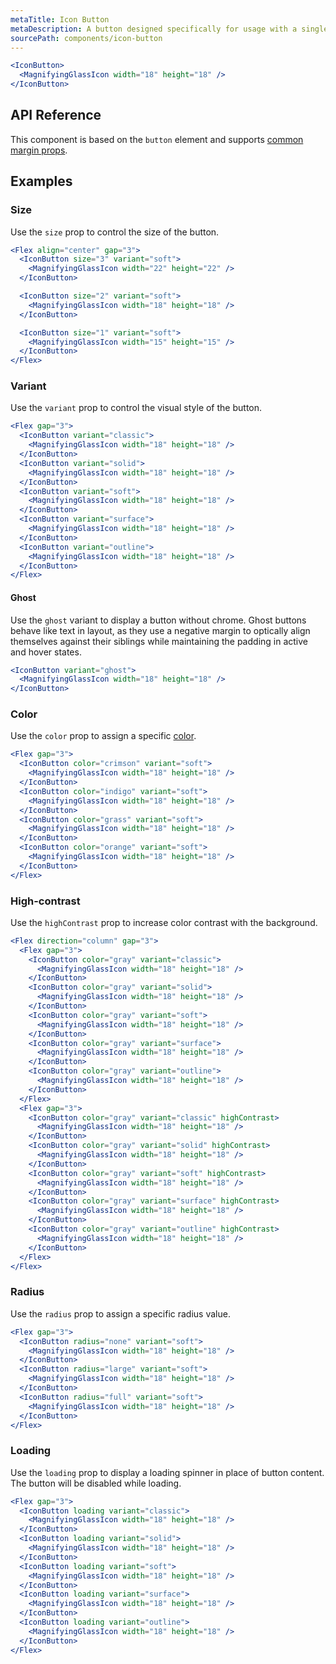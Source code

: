 ```yaml
---
metaTitle: Icon Button
metaDescription: A button designed specifically for usage with a single icon.
sourcePath: components/icon-button
---
```


```jsx live=true
<IconButton>
  <MagnifyingGlassIcon width="18" height="18" />
</IconButton>
```

## API Reference

This component is based on the `button` element and supports [common margin props](/themes/docs/theme/layout#margin-props).

<ThemesPropsTable defs="iconButtonPropDefs" />

## Examples

### Size

Use the `size` prop to control the size of the button.

```jsx live=true
<Flex align="center" gap="3">
  <IconButton size="3" variant="soft">
    <MagnifyingGlassIcon width="22" height="22" />
  </IconButton>

  <IconButton size="2" variant="soft">
    <MagnifyingGlassIcon width="18" height="18" />
  </IconButton>

  <IconButton size="1" variant="soft">
    <MagnifyingGlassIcon width="15" height="15" />
  </IconButton>
</Flex>
```

### Variant

Use the `variant` prop to control the visual style of the button.

```jsx live=true
<Flex gap="3">
  <IconButton variant="classic">
    <MagnifyingGlassIcon width="18" height="18" />
  </IconButton>
  <IconButton variant="solid">
    <MagnifyingGlassIcon width="18" height="18" />
  </IconButton>
  <IconButton variant="soft">
    <MagnifyingGlassIcon width="18" height="18" />
  </IconButton>
  <IconButton variant="surface">
    <MagnifyingGlassIcon width="18" height="18" />
  </IconButton>
  <IconButton variant="outline">
    <MagnifyingGlassIcon width="18" height="18" />
  </IconButton>
</Flex>
```

#### Ghost

Use the `ghost` variant to display a button without chrome. Ghost buttons behave like text in layout, as they use a negative margin to optically align themselves against their siblings while maintaining the padding in active and hover states.

```jsx live=true style="lineHeight: 0"
<IconButton variant="ghost">
  <MagnifyingGlassIcon width="18" height="18" />
</IconButton>
```

### Color

Use the `color` prop to assign a specific [color](/themes/docs/theme/color).

```jsx live=true
<Flex gap="3">
  <IconButton color="crimson" variant="soft">
    <MagnifyingGlassIcon width="18" height="18" />
  </IconButton>
  <IconButton color="indigo" variant="soft">
    <MagnifyingGlassIcon width="18" height="18" />
  </IconButton>
  <IconButton color="grass" variant="soft">
    <MagnifyingGlassIcon width="18" height="18" />
  </IconButton>
  <IconButton color="orange" variant="soft">
    <MagnifyingGlassIcon width="18" height="18" />
  </IconButton>
</Flex>
```

### High-contrast

Use the `highContrast` prop to increase color contrast with the background.

```jsx live=true
<Flex direction="column" gap="3">
  <Flex gap="3">
    <IconButton color="gray" variant="classic">
      <MagnifyingGlassIcon width="18" height="18" />
    </IconButton>
    <IconButton color="gray" variant="solid">
      <MagnifyingGlassIcon width="18" height="18" />
    </IconButton>
    <IconButton color="gray" variant="soft">
      <MagnifyingGlassIcon width="18" height="18" />
    </IconButton>
    <IconButton color="gray" variant="surface">
      <MagnifyingGlassIcon width="18" height="18" />
    </IconButton>
    <IconButton color="gray" variant="outline">
      <MagnifyingGlassIcon width="18" height="18" />
    </IconButton>
  </Flex>
  <Flex gap="3">
    <IconButton color="gray" variant="classic" highContrast>
      <MagnifyingGlassIcon width="18" height="18" />
    </IconButton>
    <IconButton color="gray" variant="solid" highContrast>
      <MagnifyingGlassIcon width="18" height="18" />
    </IconButton>
    <IconButton color="gray" variant="soft" highContrast>
      <MagnifyingGlassIcon width="18" height="18" />
    </IconButton>
    <IconButton color="gray" variant="surface" highContrast>
      <MagnifyingGlassIcon width="18" height="18" />
    </IconButton>
    <IconButton color="gray" variant="outline" highContrast>
      <MagnifyingGlassIcon width="18" height="18" />
    </IconButton>
  </Flex>
</Flex>
```

### Radius

Use the `radius` prop to assign a specific radius value.

```jsx live=true
<Flex gap="3">
  <IconButton radius="none" variant="soft">
    <MagnifyingGlassIcon width="18" height="18" />
  </IconButton>
  <IconButton radius="large" variant="soft">
    <MagnifyingGlassIcon width="18" height="18" />
  </IconButton>
  <IconButton radius="full" variant="soft">
    <MagnifyingGlassIcon width="18" height="18" />
  </IconButton>
</Flex>
```

### Loading

Use the `loading` prop to display a loading spinner in place of button content. The button will be disabled while loading.

```jsx live=true scroll=true
<Flex gap="3">
  <IconButton loading variant="classic">
    <MagnifyingGlassIcon width="18" height="18" />
  </IconButton>
  <IconButton loading variant="solid">
    <MagnifyingGlassIcon width="18" height="18" />
  </IconButton>
  <IconButton loading variant="soft">
    <MagnifyingGlassIcon width="18" height="18" />
  </IconButton>
  <IconButton loading variant="surface">
    <MagnifyingGlassIcon width="18" height="18" />
  </IconButton>
  <IconButton loading variant="outline">
    <MagnifyingGlassIcon width="18" height="18" />
  </IconButton>
</Flex>
```
